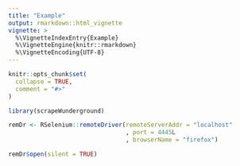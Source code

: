 ```yaml
---
title: "Example"
output: rmarkdown::html_vignette
vignette: >
  %\VignetteIndexEntry{Example}
  %\VignetteEngine{knitr::rmarkdown}
  %\VignetteEncoding{UTF-8}
---
```


```r
knitr::opts_chunk$set(
  collapse = TRUE,
  comment = "#>"
)
```

```r
library(scrapeWunderground)

remDr <- RSelenium::remoteDriver(remoteServerAddr = "localhost"
                                 , port = 4445L
                                 , browserName = "firefox")

remDr$open(silent = TRUE)

```
